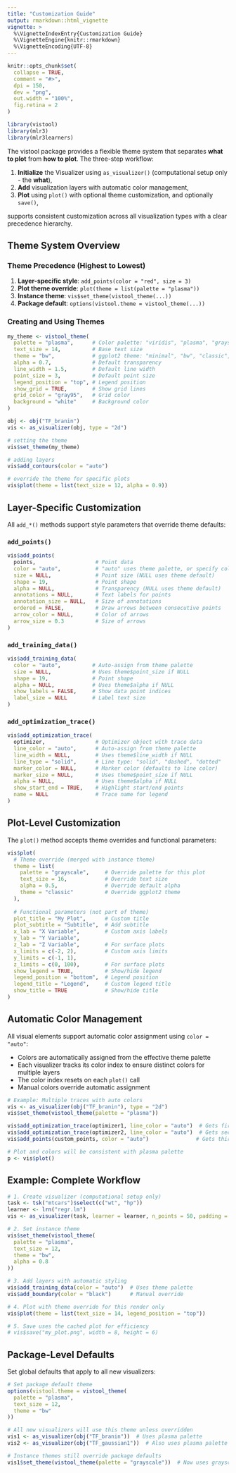 ```yaml
---
title: "Customization Guide"
output: rmarkdown::html_vignette
vignette: >
  %\VignetteIndexEntry{Customization Guide}
  %\VignetteEngine{knitr::rmarkdown}
  %\VignetteEncoding{UTF-8}
---
```


```r
knitr::opts_chunk$set(
  collapse = TRUE,
  comment = "#>",
  dpi = 150,
  dev = "png",
  out.width = "100%",
  fig.retina = 2
)
```

```r
library(vistool)
library(mlr3)
library(mlr3learners)
```

The vistool package provides a flexible theme system that separates **what to plot** from **how to plot**. The three-step workflow:

1. **Initialize** the Visualizer using `as_visualizer()` (computational setup only - the **what**),
2. **Add** visualization layers with automatic color management,
3. **Plot** using `plot()` with optional theme customization, and optionally `save()`,

supports consistent customization across all visualization types with a clear precedence hierarchy.

## Theme System Overview

### Theme Precedence (Highest to Lowest)

1. **Layer-specific style**: `add_points(color = "red", size = 3)`
2. **Plot theme override**: `plot(theme = list(palette = "plasma"))`  
3. **Instance theme**: `vis$set_theme(vistool_theme(...))`
4. **Package default**: `options(vistool.theme = vistool_theme(...))`

### Creating and Using Themes

```r
my_theme <- vistool_theme(
  palette = "plasma",      # Color palette: "viridis", "plasma", "grayscale" 
  text_size = 14,          # Base text size
  theme = "bw",            # ggplot2 theme: "minimal", "bw", "classic", etc.
  alpha = 0.7,             # Default transparency
  line_width = 1.5,        # Default line width
  point_size = 3,          # Default point size
  legend_position = "top", # Legend position
  show_grid = TRUE,        # Show grid lines
  grid_color = "gray95",   # Grid color
  background = "white"     # Background color
)

obj <- obj("TF_branin")
vis <- as_visualizer(obj, type = "2d")

# setting the theme
vis$set_theme(my_theme)

# adding layers
vis$add_contours(color = "auto")

# override the theme for specific plots
vis$plot(theme = list(text_size = 12, alpha = 0.9))
```

## Layer-Specific Customization

All `add_*()` methods support style parameters that override theme defaults:

### `add_points()`
```r
vis$add_points(
  points,                   # Point data
  color = "auto",           # "auto" uses theme palette, or specify color
  size = NULL,              # Point size (NULL uses theme default)
  shape = 19,               # Point shape 
  alpha = NULL,             # Transparency (NULL uses theme default)
  annotations = NULL,       # Text labels for points
  annotation_size = NULL,   # Size of annotations
  ordered = FALSE,          # Draw arrows between consecutive points
  arrow_color = NULL,       # Color of arrows
  arrow_size = 0.3          # Size of arrows
)
```

### `add_training_data()`
```r
vis$add_training_data(
  color = "auto",          # Auto-assign from theme palette
  size = NULL,             # Uses theme$point_size if NULL
  shape = 19,              # Point shape
  alpha = NULL,            # Uses theme$alpha if NULL
  show_labels = FALSE,     # Show data point indices
  label_size = NULL        # Label text size
)
```

### `add_optimization_trace()`
```r
vis$add_optimization_trace(
  optimizer,                # Optimizer object with trace data
  line_color = "auto",      # Auto-assign from theme palette
  line_width = NULL,        # Uses theme$line_width if NULL
  line_type = "solid",      # Line type: "solid", "dashed", "dotted"
  marker_color = NULL,      # Marker color (defaults to line color)
  marker_size = NULL,       # Uses theme$point_size if NULL
  alpha = NULL,             # Uses theme$alpha if NULL
  show_start_end = TRUE,    # Highlight start/end points
  name = NULL               # Trace name for legend
)
```

## Plot-Level Customization

The `plot()` method accepts theme overrides and functional parameters:

```r
vis$plot(
  # Theme override (merged with instance theme)
  theme = list(
    palette = "grayscale",     # Override palette for this plot
    text_size = 16,            # Override text size
    alpha = 0.5,               # Override default alpha
    theme = "classic"          # Override ggplot2 theme
  ),
  
  # Functional parameters (not part of theme)
  plot_title = "My Plot",      # Custom title
  plot_subtitle = "Subtitle",  # Add subtitle
  x_lab = "X Variable",        # Custom axis labels
  y_lab = "Y Variable",        
  z_lab = "Z Variable",        # For surface plots
  x_limits = c(-2, 2),         # Custom axis limits
  y_limits = c(-1, 1),
  z_limits = c(0, 100),        # For surface plots
  show_legend = TRUE,          # Show/hide legend
  legend_position = "bottom",  # Legend position
  legend_title = "Legend",     # Custom legend title
  show_title = TRUE            # Show/hide title
)
```

## Automatic Color Management

All visual elements support automatic color assignment using `color = "auto"`:

- Colors are automatically assigned from the effective theme palette
- Each visualizer tracks its color index to ensure distinct colors for multiple layers
- The color index resets on each `plot()` call
- Manual colors override automatic assignment

```r
# Example: Multiple traces with auto colors
vis <- as_visualizer(obj("TF_branin"), type = "2d")
vis$set_theme(vistool_theme(palette = "plasma"))

vis$add_optimization_trace(optimizer1, line_color = "auto")  # Gets first color
vis$add_optimization_trace(optimizer2, line_color = "auto")  # Gets second color
vis$add_points(custom_points, color = "auto")               # Gets third color

# Plot and colors will be consistent with plasma palette
p <- vis$plot()
```

## Example: Complete Workflow

```r
# 1. Create visualizer (computational setup only)
task <- tsk("mtcars")$select(c("wt", "hp"))
learner <- lrn("regr.lm")
vis <- as_visualizer(task, learner = learner, n_points = 50, padding = 0.1)

# 2. Set instance theme
vis$set_theme(vistool_theme(
  palette = "plasma",
  text_size = 12,
  theme = "bw",
  alpha = 0.8
))

# 3. Add layers with automatic styling
vis$add_training_data(color = "auto")  # Uses theme palette
vis$add_boundary(color = "black")      # Manual override

# 4. Plot with theme override for this render only
vis$plot(theme = list(text_size = 14, legend_position = "top"))

# 5. Save uses the cached plot for efficiency
# vis$save("my_plot.png", width = 8, height = 6)
```

## Package-Level Defaults

Set global defaults that apply to all new visualizers:

```r
# Set package default theme
options(vistool.theme = vistool_theme(
  palette = "plasma",
  text_size = 12,
  theme = "bw"
))

# All new visualizers will use this theme unless overridden
vis1 <- as_visualizer(obj("TF_branin"))  # Uses plasma palette
vis2 <- as_visualizer(obj("TF_gaussian1"))  # Also uses plasma palette

# Instance themes still override package defaults
vis1$set_theme(vistool_theme(palette = "grayscale"))  # Now uses grayscale
```
